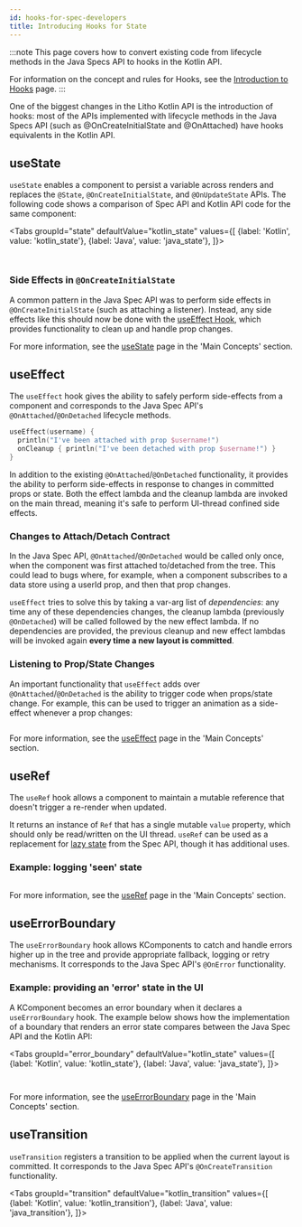 ```yaml
---
id: hooks-for-spec-developers
title: Introducing Hooks for State
---
```



:::note
This page covers how to convert existing code from lifecycle methods in the Java Specs API to hooks in the Kotlin API.

For information on the concept and rules for Hooks, see the [Introduction to Hooks](../mainconcepts/hooks-intro.mdx) page.
:::

One of the biggest changes in the Litho Kotlin API is the introduction of hooks: most of the APIs implemented with lifecycle methods in the Java Specs API (such as @OnCreateInitialState and @OnAttached) have hooks equivalents in the Kotlin API.

## useState

`useState` enables a component to persist a variable across renders and replaces the `@State`, `@OnCreateInitialState`, and `@OnUpdateState` APIs. The following code shows a comparison of Spec API and Kotlin API code for the same component:

<Tabs
  groupId="state"
  defaultValue="kotlin_state"
  values={[
    {label: 'Kotlin', value: 'kotlin_state'},
    {label: 'Java', value: 'java_state'},
  ]}>
  <TabItem value="kotlin_state">

```kotlin file=sample/src/main/java/com/facebook/samples/litho/kotlin/documentation/CheckboxComponent.kt start=start_example end=end_example
```

  </TabItem>
  <TabItem value="java_state">

```java file=sample/src/main/java/com/facebook/samples/litho/java/onboarding/CheckboxComponentSpec.java start=start_example end=end_example
```

  </TabItem>

</Tabs>

### Side Effects in `@OnCreateInitialState`

A common pattern in the Java Spec API was to perform side effects in `@OnCreateInitialState` (such as attaching a listener). Instead, any side effects like this should now be done with the [useEffect Hook](/mainconcepts/use-effect.mdx), which provides functionality to clean up and handle prop changes.

For more information, see the [useState](../mainconcepts/use-state.mdx) page in the 'Main Concepts' section.

## useEffect

The `useEffect` hook gives the ability to safely perform side-effects from a component and corresponds to the Java Spec API's `@OnAttached`/`@OnDetached` lifecycle methods.

```kotlin
useEffect(username) {
  println("I've been attached with prop $username!")
  onCleanup { println("I've been detached with prop $username!") }
}
```

In addition to the existing `@OnAttached`/`@OnDetached` functionality, it provides the ability to perform side-effects in response to changes in committed props or state. Both the effect lambda and the cleanup lambda are invoked on the main thread, meaning it's safe to perform UI-thread confined side effects.

### Changes to Attach/Detach Contract

In the Java Spec API, `@OnAttached`/`@OnDetached` would be called only once, when the component was first attached to/detached from the tree. This could lead to bugs where, for example, when a component subscribes to a data store using a userId prop, and then that prop changes.

`useEffect` tries to solve this by taking a var-arg list of *dependencies*: any time any of these dependencies changes, the cleanup lambda (previously `@OnDetached`) will be called followed by the new effect lambda. If no dependencies are provided, the previous cleanup and new effect lambdas will be invoked again **every time a new layout is committed**.

### Listening to Prop/State Changes

An important functionality that `useEffect` adds over `@OnAttached`/`@OnDetached` is the ability to trigger code when props/state change. For example, this can be used to trigger an animation as a side-effect whenever a prop changes:

```kotlin file=sample/src/main/java/com/facebook/samples/litho/kotlin/animations/animatedcounter/AnimatedCounter.kt start=start_example end=end_example
```

For more information, see the [useEffect](../mainconcepts/use-effect.mdx) page in the 'Main Concepts' section.

## useRef

The `useRef` hook allows a component to maintain a mutable reference that doesn't trigger a re-render when updated.

It returns an instance of `Ref` that has a single mutable `value` property, which should only be read/written on the UI thread. `useRef` can be used as a replacement for [lazy state](/docs/codegen/state-for-specs#lazy-state-updates) from the Spec API, though it has additional uses.

### Example: logging 'seen' state

```kotlin file=sample/src/main/java/com/facebook/samples/litho/kotlin/documentation/LogOnceComponent.kt start=start_useref_example end=end_useref_example
```

For more information, see the [useRef](../mainconcepts/use-ref.mdx) page in the 'Main Concepts' section.

## useErrorBoundary

The `useErrorBoundary` hook allows KComponents to catch and handle errors higher up in the tree and provide appropriate fallback, logging or retry mechanisms. It corresponds to the Java Spec API's `@OnError` functionality.

### Example: providing an 'error' state in the UI

A KComponent becomes an error boundary when it declares a `useErrorBoundary` hook. The example below shows how the implementation of a boundary that renders an error state compares between the Java Spec API and the Kotlin API:

<Tabs
  groupId="error_boundary"
  defaultValue="kotlin_state"
  values={[
    {label: 'Kotlin', value: 'kotlin_state'},
    {label: 'Java', value: 'java_state'},
  ]}>
  <TabItem value="kotlin_state">

```kotlin file=sample/src/main/java/com/facebook/samples/litho/kotlin/errors/KErrorBoundary.kt start=start_example end=end_example
```

  </TabItem>
  <TabItem value="java_state">

```java file=sample/src/main/java/com/facebook/samples/litho/java/errors/ErrorBoundarySpec.java start=start_example end=end_example
```

  </TabItem>

</Tabs>

For more information, see the [useErrorBoundary](../mainconcepts/use-error-boundary.mdx) page in the 'Main Concepts' section.

## useTransition

`useTransition` registers a transition to be applied when the current layout is committed. It corresponds to the Java Spec API's `@OnCreateTransition` functionality.

<Tabs
  groupId="transition"
  defaultValue="kotlin_transition"
  values={[
    {label: 'Kotlin', value: 'kotlin_transition'},
    {label: 'Java', value: 'java_transition'},
  ]}>
  <TabItem value="kotlin_transition">

```kotlin file=sample/src/main/java/com/facebook/samples/litho/kotlin/documentation/TransitionComponent.kt start=start_example end=end_example
```

  </TabItem>
  <TabItem value="java_transition">

```java file=sample/src/main/java/com/facebook/samples/litho/java/onboarding/AlphaTransitionComponentSpec.java start=start_example end=end_example
```

  </TabItem>

</Tabs>
